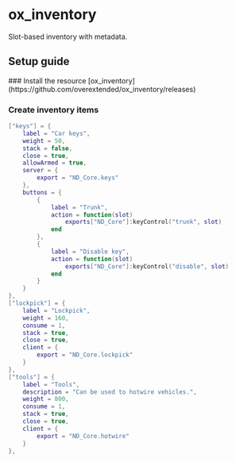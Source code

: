 
# ox_inventory
Slot-based inventory with metadata.



## Setup guide
<Steps>
### Install the resource
[ox_inventory](https://github.com/overextended/ox_inventory/releases)


### Create inventory items
```lua copy filename="items.lua"
["keys"] = {
    label = "Car keys",
    weight = 50,
    stack = false,
    close = true,
    allowArmed = true,
    server = {
        export = "ND_Core.keys"
    },
    buttons = {
        {
            label = "Trunk",
            action = function(slot)
                exports["ND_Core"]:keyControl("trunk", slot)
            end
        },
        {
            label = "Disable key",
            action = function(slot)
                exports["ND_Core"]:keyControl("disable", slot)
            end
        }
    }
},
["lockpick"] = {
    label = "Lockpick",
    weight = 160,
    consume = 1,
    stack = true,
    close = true,
    client = {
        export = "ND_Core.lockpick"
    }
},
["tools"] = {
    label = "Tools",
    description = "Can be used to hotwire vehicles.",
    weight = 800,
    consume = 1,
    stack = true,
    close = true,
    client = {
        export = "ND_Core.hotwire"
    }
},
```


</Steps>

